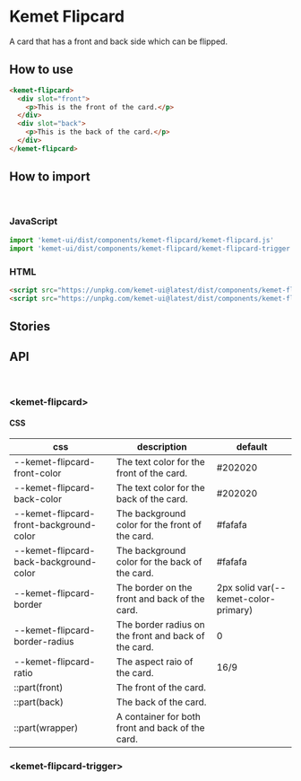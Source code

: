 

<Meta title="Components/Flipcard" component="kemet-flipcard" />

# Kemet Flipcard

A card that has a front and back side which can be flipped.


## How to use
```html
<kemet-flipcard>
  <div slot="front">
    <p>This is the front of the card.</p>
  </div>
  <div slot="back">
    <p>This is the back of the card.</p>
  </div>
</kemet-flipcard>
```

## How to import

<br />

### JavaScript
```javascript
import 'kemet-ui/dist/components/kemet-flipcard/kemet-flipcard.js'
import 'kemet-ui/dist/components/kemet-flipcard/kemet-flipcard-trigger.js'
```

### HTML
```html
<script src="https://unpkg.com/kemet-ui@latest/dist/components/kemet-flipcard/kemet-flipcard.js" type="module"></script>
<script src="https://unpkg.com/kemet-ui@latest/dist/components/kemet-flipcard/kemet-flipcard-trigger.js" type="module"></script>
```

## Stories

<Canvas>
  <Story name="Standard" story={stories.Flipcard} />
</Canvas>

<ArgsTable story="Standard" />

## API

<br />

### &lt;kemet-flipcard&gt;
<ArgsTable of="kemet-flipcard" />

#### CSS

| css                                     | description                                          | default                              |
| --------------------------------------- | ---------------------------------------------------- | ------------------------------------ |
| --kemet-flipcard-front-color	          | The text color for the front of the card.            | #202020                              |
| --kemet-flipcard-back-color	            | The text color for the back of the card.             | #202020                              |
| --kemet-flipcard-front-background-color	| The background color for the front of the card.      | #fafafa                              |
| --kemet-flipcard-back-background-color	| The background color for the back of the card.       | #fafafa                              |
| --kemet-flipcard-border                 | The border on the front and back of the card.        | 2px solid var(--kemet-color-primary) |
| --kemet-flipcard-border-radius          | The border radius on the front and back of the card. | 0                                    |
| --kemet-flipcard-ratio                  | The aspect raio of the card.                         | 16/9                                 |
| ::part(front)	                          | The front of the card.	                             |                                      |
| ::part(back)		                        | The back of the card.                                |                                      |
| ::part(wrapper)	                        | A container for both front and back of the card.	   |                                      |

### &lt;kemet-flipcard-trigger&gt;
<ArgsTable of="kemet-flipcard-trigger" />
